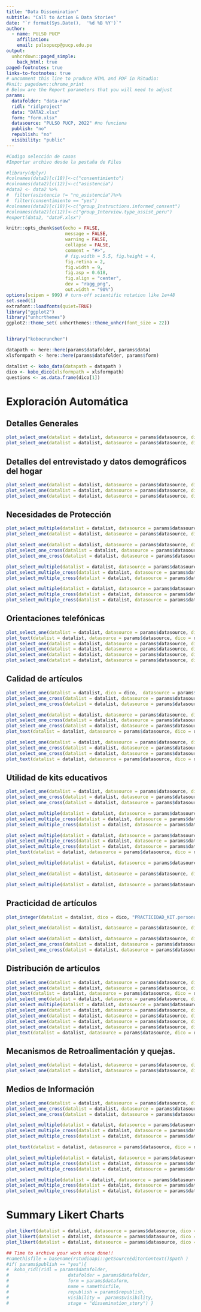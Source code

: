 ```yaml
---
title: "Data Dissemination"
subtitle: "Call to Action & Data Stories"
date: "`r format(Sys.Date(),  '%d %B %Y')`"
author:
  - name: PULSO PUCP
    affiliation:
    email: pulsopucp@pucp.edu.pe
output:
  unhcrdown::paged_simple:
    back_html: true
paged-footnotes: true
links-to-footnotes: true
# uncomment this line to produce HTML and PDF in RStudio:
#knit: pagedown::chrome_print
# Below are the Report parameters that you will need to adjust
params:
  datafolder: "data-raw"
  ridl: "ridlproject"
  data: "DATA2.xlsx"
  form: "form.xlsx"
  datasource: "PULSO PUCP, 2022" #no funciona
  publish: "no"
  republish: "no"
  visibility: "public"
---
```


```r
#Codigo selección de casos
#Importar archivo desde la pestaña de Files

#library(dplyr)
#colnames(data2)[c(18)]<-c("consentimiento")
#colnames(data2)[c(12)]<-c("asistencia")
#data2 <- data2 %>%
#  filter(asistencia != "no_asistencia")%>%
#  filter(consentimiento == "yes")
#colnames(data2)[c(18)]<-c("group_Instructions.informed_consent")
#colnames(data2)[c(12)]<-c("group_Interview.type_assist_peru")
#export(data2, "dataF.xlsx")
```


```r
knitr::opts_chunk$set(echo = FALSE, 
                      message = FALSE, 
                      warning = FALSE,
                      collapse = FALSE,
                      comment = "#>",
                      # fig.width = 5.5, fig.height = 4,
                      fig.retina = 2, 
                      fig.width = 9,
                      fig.asp = 0.618,
                      fig.align = "center",
                      dev = "ragg_png",
                      out.width = "90%")
options(scipen = 999) # turn-off scientific notation like 1e+48
set.seed(1)
extrafont::loadfonts(quiet=TRUE)
library("ggplot2")
library("unhcrthemes")
ggplot2::theme_set( unhcrthemes::theme_unhcr(font_size = 22))


library("kobocruncher")
```


```r
datapath <- here::here(params$datafolder, params$data)
xlsformpath <- here::here(params$datafolder, params$form) 

datalist <- kobo_data(datapath = datapath )
dico <- kobo_dico(xlsformpath = xlsformpath)
questions <- as.data.frame(dico[1])
```


# Exploración Automática

## Detalles Generales

```r
plot_select_one(datalist = datalist, datasource = params$datasource, dico = dico, "group_Interview.type_assist_peru")
plot_select_one(datalist = datalist, datasource = params$datasource, dico = dico, "group_Instructions.informed_consent")
```

## Detalles del entrevistado y datos demográficos del hogar

```r
plot_select_one(datalist = datalist, datasource = params$datasource, dico = dico, "group_Demographic.group_nv8at35.sex")
plot_select_one(datalist = datalist, datasource = params$datasource, dico = dico, "group_Demographic.group_nv8at35.age")
plot_select_one(datalist = datalist, datasource = params$datasource, dico = dico, "group_Demographic.group_nv8at35.Province_District")
```

## Necesidades de Protección

```r
plot_select_multiple(datalist = datalist, datasource = params$datasource, dico = dico, "NEED_PROTEC.sneeds")
plot_select_one(datalist = datalist, datasource = params$datasource, dico = dico, "NEED_PROTEC.discapacidad")

plot_select_one(datalist = datalist, datasource = params$datasource, dico = dico, "NEED_PROTEC.needsM")
plot_select_one_cross(datalist = datalist, datasource = params$datasource, dico = dico, "NEED_PROTEC.needsM","group_Demographic.group_nv8at35.sex")
plot_select_one_cross(datalist = datalist, datasource = params$datasource, dico = dico, "NEED_PROTEC.needsM","group_Demographic.group_nv8at35.age")

plot_select_multiple(datalist = datalist, datasource = params$datasource, dico = dico, "NEED_PROTEC.CopingMechanism1")
plot_select_multiple_cross(datalist = datalist, datasource = params$datasource, dico = dico, "NEED_PROTEC.CopingMechanism1","group_Demographic.group_nv8at35.sex")
plot_select_multiple_cross(datalist = datalist, datasource = params$datasource, dico = dico, "NEED_PROTEC.CopingMechanism1","group_Demographic.group_nv8at35.age")

plot_select_multiple(datalist = datalist, datasource = params$datasource, dico = dico, "NEED_PROTEC.CopingMechanism2")
plot_select_multiple_cross(datalist = datalist, datasource = params$datasource, dico = dico, "NEED_PROTEC.CopingMechanism2","group_Demographic.group_nv8at35.sex")
plot_select_multiple_cross(datalist = datalist, datasource = params$datasource, dico = dico, "NEED_PROTEC.CopingMechanism2","group_Demographic.group_nv8at35.age")
```

## Orientaciones telefónicas

```r
plot_select_one(datalist = datalist, datasource = params$datasource, dico = dico, "HOT_LINE.conocimiento_linea")
plot_text(datalist = datalist, datasource = params$datasource, dico = dico, "HOT_LINE.conocimiento_other")
plot_select_one(datalist = datalist, datasource = params$datasource, dico = dico, "HOT_LINE.atention_line")
plot_select_one(datalist = datalist, datasource = params$datasource, dico = dico, "HOT_LINE.orientation_cal")
plot_select_one(datalist = datalist, datasource = params$datasource, dico = dico, "HOT_LINE.deficiente_cal")
plot_select_one(datalist = datalist, datasource = params$datasource, dico = dico, "HOT_LINE.utilidad_hotline")
```

## Calidad de artículos

```r
plot_select_one(datalist = datalist, dico = dico,  datasource = params$datasource,"CALIDAD_KIT.escala_calidad")
plot_select_one_cross(datalist = datalist, datasource = params$datasource, dico = dico, "CALIDAD_KIT.escala_calidad","group_Demographic.group_nv8at35.sex")
plot_select_one_cross(datalist = datalist, datasource = params$datasource, dico = dico, "CALIDAD_KIT.escala_calidad","group_Demographic.group_nv8at35.age")

plot_select_one(datalist = datalist, datasource = params$datasource, dico = dico, "CALIDAD_KIT.insumosSuficientes")
plot_select_one_cross(datalist = datalist, datasource = params$datasource, dico = dico, "CALIDAD_KIT.insumosSuficientes","group_Demographic.group_nv8at35.sex")
plot_select_one_cross(datalist = datalist, datasource = params$datasource, dico = dico, "CALIDAD_KIT.insumosSuficientes","group_Demographic.group_nv8at35.age")
plot_text(datalist = datalist, datasource = params$datasource, dico = dico, "CALIDAD_KIT.WhyNotInsumos")

plot_select_one(datalist = datalist, datasource = params$datasource, dico = dico, "CALIDAD_KIT.escala_utilidad")
plot_select_one_cross(datalist = datalist, datasource = params$datasource, dico = dico, "CALIDAD_KIT.escala_utilidad","group_Demographic.group_nv8at35.sex")
plot_select_one_cross(datalist = datalist, datasource = params$datasource, dico = dico, "CALIDAD_KIT.escala_utilidad","group_Demographic.group_nv8at35.age")
plot_text(datalist = datalist, datasource = params$datasource, dico = dico, "CALIDAD_KIT.nuevo_kit")
```


## Utilidad de kits educativos

```r
plot_select_one(datalist = datalist, datasource = params$datasource, dico = dico, "UTILIDAD_KIT.utiles")
plot_select_one_cross(datalist = datalist, datasource = params$datasource, dico = dico, "UTILIDAD_KIT.utiles","group_Demographic.group_nv8at35.sex")
plot_select_one_cross(datalist = datalist, datasource = params$datasource, dico = dico, "UTILIDAD_KIT.utiles","group_Demographic.group_nv8at35.age")

plot_select_multiple(datalist = datalist, datasource = params$datasource, dico = dico, "UTILIDAD_KIT.siutiles")
plot_select_multiple_cross(datalist = datalist, datasource = params$datasource, dico = dico, "UTILIDAD_KIT.siutiles","group_Demographic.group_nv8at35.sex")####
plot_select_multiple_cross(datalist = datalist, datasource = params$datasource, dico = dico, "UTILIDAD_KIT.siutiles","group_Demographic.group_nv8at35.age") ####

plot_select_multiple(datalist = datalist, datasource = params$datasource, dico = dico, "UTILIDAD_KIT.noutiles")
plot_select_multiple_cross(datalist = datalist, datasource = params$datasource, dico = dico, "UTILIDAD_KIT.noutiles","group_Demographic.group_nv8at35.sex")####
plot_select_multiple_cross(datalist = datalist, datasource = params$datasource, dico = dico, "UTILIDAD_KIT.noutiles","group_Demographic.group_nv8at35.age") ####
plot_text(datalist = datalist, datasource = params$datasource, dico = dico, "UTILIDAD_KIT.noutiles2")

plot_select_multiple(datalist = datalist, datasource = params$datasource, dico = dico, "UTILIDAD_KIT.benekit")

plot_select_one(datalist = datalist, datasource = params$datasource, dico = dico, "UTILIDAD_KIT.adecuadosino")

plot_select_multiple(datalist = datalist, datasource = params$datasource, dico = dico, "UTILIDAD_KIT.motivina")
```


## Practicidad de artículos

```r
plot_integer(datalist = datalist, dico = dico, "PRACTICIDAD_KIT.personaskits")

plot_select_one(datalist = datalist, datasource = params$datasource, dico = dico, "PRACTICIDAD_KIT.uso_articulo")

plot_select_one(datalist = datalist, datasource = params$datasource, dico = dico, "PRACTICIDAD_KIT.escala_conforme")
plot_select_one_cross(datalist = datalist, datasource = params$datasource, dico = dico, "PRACTICIDAD_KIT.escala_conforme","group_Demographic.group_nv8at35.sex")
plot_select_one_cross(datalist = datalist, datasource = params$datasource, dico = dico, "PRACTICIDAD_KIT.escala_conforme","group_Demographic.group_nv8at35.age")
```


## Distribución de artículos

```r
plot_select_one(datalist = datalist, datasource = params$datasource, dico = dico, "DISTRIBUCION.seguridad_lugar_dis")
plot_select_one(datalist = datalist, datasource = params$datasource, dico = dico, "DISTRIBUCION.escala_distribucion")
plot_text(datalist = datalist, datasource = params$datasource, dico = dico, "DISTRIBUCION.recomendacion")
plot_select_one(datalist = datalist, datasource = params$datasource, dico = dico, "DISTRIBUCION.informado_distri")
plot_select_multiple(datalist = datalist, datasource = params$datasource, dico = dico, "DISTRIBUCION.medio_informado")
plot_select_one(datalist = datalist, datasource = params$datasource, dico = dico, "DISTRIBUCION.pago_distribucion")
plot_select_one(datalist = datalist, datasource = params$datasource, dico = dico, "DISTRIBUCION.distribucion_01")
plot_select_one(datalist = datalist, datasource = params$datasource, dico = dico, "DISTRIBUCION.traslado")
plot_select_one(datalist = datalist, datasource = params$datasource, dico = dico, "DISTRIBUCION.Org_distribucion")
plot_text(datalist = datalist, datasource = params$datasource, dico = dico, "DISTRIBUCION.comentario_distribucion")
```


## Mecanismos de Retroalimentación y quejas.

```r
plot_select_one(datalist = datalist, datasource = params$datasource, dico = dico, "QUEJAS.quejas")
plot_select_one(datalist = datalist, datasource = params$datasource, dico = dico, "QUEJAS.quejas_01")
```

## Medios de Información

```r
plot_select_one(datalist = datalist, datasource = params$datasource, dico = dico, "INFORMATION.communication")
plot_select_one_cross(datalist = datalist, datasource = params$datasource, dico = dico, "INFORMATION.communication","group_Demographic.group_nv8at35.sex")
plot_select_one_cross(datalist = datalist, datasource = params$datasource, dico = dico, "INFORMATION.communication","group_Demographic.group_nv8at35.age")

plot_select_multiple(datalist = datalist, datasource = params$datasource, dico = dico, "INFORMATION.mediatopic")
plot_select_multiple_cross(datalist = datalist, datasource = params$datasource, dico = dico, "INFORMATION.mediatopic","group_Demographic.group_nv8at35.sex")
plot_select_multiple_cross(datalist = datalist, datasource = params$datasource, dico = dico, "INFORMATION.mediatopic","group_Demographic.group_nv8at35.age")

plot_text(datalist = datalist, datasource = params$datasource, dico = dico, "INFORMATION.mediatopicother")

plot_select_multiple(datalist = datalist, datasource = params$datasource, dico = dico, "INFORMATION.mediatopic")
plot_select_multiple_cross(datalist = datalist, datasource = params$datasource, dico = dico, "INFORMATION.media","group_Demographic.group_nv8at35.sex")
plot_select_multiple_cross(datalist = datalist, datasource = params$datasource, dico = dico, "INFORMATION.media","group_Demographic.group_nv8at35.age")

plot_select_multiple(datalist = datalist, datasource = params$datasource, dico = dico, "INFORMATION.socialnet")
plot_select_multiple_cross(datalist = datalist, datasource = params$datasource, dico = dico, "INFORMATION.socialnet","group_Demographic.group_nv8at35.sex")
plot_select_multiple_cross(datalist = datalist, datasource = params$datasource, dico = dico, "INFORMATION.socialnet","group_Demographic.group_nv8at35.age")
```


# Summary Likert Charts

```r
plot_likert(datalist = datalist, datasource = params$datasource, dico = dico,  scopei =  "DISTRIBUCION",   list_namei =  "YesNo",  repeatvari =  "main")
plot_likert(datalist = datalist, datasource = params$datasource, dico = dico,  scopei =  "QUEJAS",   list_namei =  "YesNo",  repeatvari =  "main")
plot_likert(datalist = datalist, datasource = params$datasource, dico = dico,  scopei =  "UTILIDAD_KIT",   list_namei =  "YesNo",  repeatvari =  "main")
```



 

```r
## Time to archive your work once done!!
#namethisfile = basename(rstudioapi::getSourceEditorContext()$path )  
#if( params$publish == "yes"){
#  kobo_ridl(ridl = params$datafolder,
#                      datafolder = params$datafolder,
#                      form = params$dataform,
#                      name = namethisfile,
#                      republish = params$republish,
#                      visibility =  params$visibility,
#                      stage = "dissemination_story") }
```
